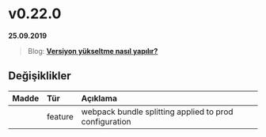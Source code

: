 
# v0.22.0

**25.09.2019**

> Blog: [__Versiyon yükseltme nasıl yapılır?__](/blog/how-to-version-upgrade)

## Değişiklikler

| Madde             | Tür           | Açıklama                                                                                          |
|:------------------|:--------------|:--------------------------------------------------------------------------------------------------|
|                   | feature       | webpack bundle splitting applied to prod configuration                                            |
